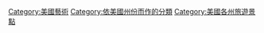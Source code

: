 [[Category:美國藝術|Category:美國藝術]]
[[Category:依美國州份而作的分類|Category:依美國州份而作的分類]]
[[Category:美國各州旅遊景點|Category:美國各州旅遊景點]]